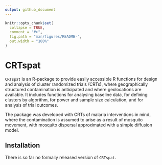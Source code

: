 ```yaml
---
output: github_document
---
```


<!-- README.md is generated from README.Rmd. Please edit that file -->

```r
knitr::opts_chunk$set(
  collapse = TRUE,
  comment = "#>",
  fig.path = "man/figures/README-",
  out.width = "100%"
)
```

# CRTspat

<!-- badges: start -->
<!-- badges: end -->

`CRTspat` is an R-package to provide easily accessible R functions for design and analysis of cluster randomized trials (CRTs), where geographically structured contamination is anticipated and where geolocations are available. It includes functions for analysing baseline data, for defining clusters by algorithm, for power and sample size calculation, and for analysis of trial outcomes.  

The package was developed with CRTs of malaria interventions in mind, where the contamination is assumed to arise as a result of mosquito movement, with mosquito dispersal approximated with a simple diffusion model.

## Installation

There is so far no formally released version of `CRTspat`. 


